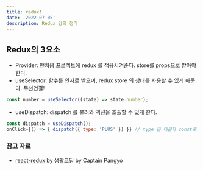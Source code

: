 ```yaml
---
title: redux!
date: '2022-07-05'
description: Redux 강의 정리
---
```


## Redux의 3요소

- Provider: 맨처음 프로젝트에 redux 를 적용시켜준다. store를 props으로 받아야한다.
- useSelector: 함수를 인자로 받으며, redux store 의 상태를 사용할 수 있게 해준다. 무선연결!

```js
const number = useSelector((state) => state.number);
```

- useDispatch: dispatch 를 불러와 액션을 호출할 수 있게 한다.

```js
const dispatch = useDispatch();
onClick={() => { dispatch({ type: 'PLUS' }) }} // type 은 대문자 const로 관리하자
```


### 참고 자료
- [react-redux](https://www.youtube.com/watch?v=yjuwpf7VH74) by 생활코딩 by Captain Pangyo